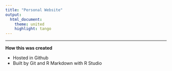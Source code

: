```yaml
---
title: "Personal Website"
output:
  html_document:
    theme: united
    highlight: tango
---
```

___

**How this was created**

* Hosted in Github
* Built by Git and R Markdown with R Studio
